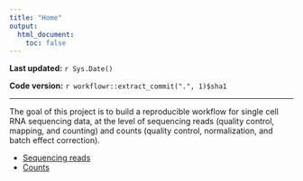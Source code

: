 ```yaml
---
title: "Home"
output:
  html_document:
    toc: false
---
```


**Last updated:** `r Sys.Date()`

**Code version:** `r workflowr::extract_commit(".", 1)$sha1`

---


The goal of this project is to build a reproducible workflow for single cell RNA sequencing data, at the level of sequencing reads (quality control, mapping, and counting) and counts (quality control, normalization, and batch effect correction).


* [Sequencing reads](index-sequencing.html)
* [Counts](index-count.html)


